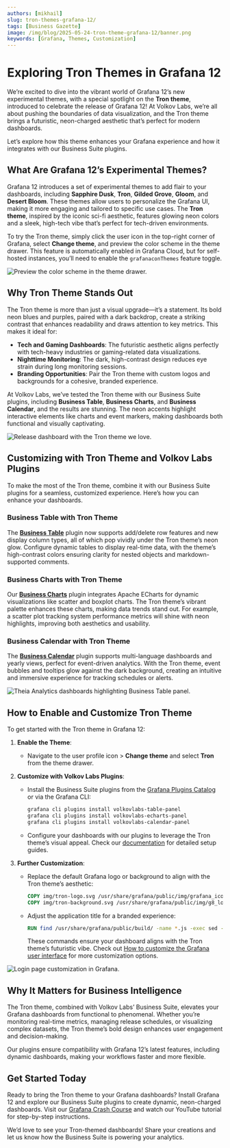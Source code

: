 ```yaml
---
authors: [mikhail]
slug: tron-themes-grafana-12/
tags: [Business Gazette]
image: /img/blog/2025-05-24-tron-theme-grafana-12/banner.png
keywords: [Grafana, Themes, Customization]
---
```



# Exploring Tron Themes in Grafana 12

We’re excited to dive into the vibrant world of Grafana 12’s new experimental themes, with a special spotlight on the **Tron theme**, introduced to celebrate the release of Grafana 12! At Volkov Labs, we’re all about pushing the boundaries of data visualization, and the Tron theme brings a futuristic, neon-charged aesthetic that’s perfect for modern dashboards.

Let’s explore how this theme enhances your Grafana experience and how it integrates with our Business Suite plugins.

## What Are Grafana 12’s Experimental Themes?

Grafana 12 introduces a set of experimental themes to add flair to your dashboards, including **Sapphire Dusk**, **Tron**, **Gilded Grove**, **Gloom**, and **Desert Bloom**. These themes allow users to personalize the Grafana UI, making it more engaging and tailored to specific use cases. The **Tron theme**, inspired by the iconic sci-fi aesthetic, features glowing neon colors and a sleek, high-tech vibe that’s perfect for tech-driven environments.

To try the Tron theme, simply click the user icon in the top-right corner of Grafana, select **Change theme**, and preview the color scheme in the theme drawer. This feature is automatically enabled in Grafana Cloud, but for self-hosted instances, you’ll need to enable the `grafanaconThemes` feature toggle.[](https://grafana.com/whats-new/2025-04-11-introducing-experimental-themes/)

<Image
  title="Preview the color scheme in the theme drawer."
  src="/img/blog/2025-05-24-tron-theme-grafana-12/change-theme.png"
/>

## Why Tron Theme Stands Out

The Tron theme is more than just a visual upgrade—it’s a statement. Its bold neon blues and purples, paired with a dark backdrop, create a striking contrast that enhances readability and draws attention to key metrics. This makes it ideal for:

- **Tech and Gaming Dashboards**: The futuristic aesthetic aligns perfectly with tech-heavy industries or gaming-related data visualizations.
- **Nighttime Monitoring**: The dark, high-contrast design reduces eye strain during long monitoring sessions.
- **Branding Opportunities**: Pair the Tron theme with custom logos and backgrounds for a cohesive, branded experience.

At Volkov Labs, we’ve tested the Tron theme with our Business Suite plugins, including **Business Table**, **Business Charts**, and **Business Calendar**, and the results are stunning. The neon accents highlight interactive elements like charts and event markers, making dashboards both functional and visually captivating.

<Image
  title="Release dashboard with the Tron theme we love."
  src="/img/blog/2025-05-24-tron-theme-grafana-12/release-dashboard.png"
/>

## Customizing with Tron Theme and Volkov Labs Plugins

To make the most of the Tron theme, combine it with our Business Suite plugins for a seamless, customized experience. Here’s how you can enhance your dashboards.

### Business Table with Tron Theme

The [**Business Table**](/plugins/business-table/) plugin now supports add/delete row features and new display column types, all of which pop vividly under the Tron theme’s neon glow. Configure dynamic tables to display real-time data, with the theme’s high-contrast colors ensuring clarity for nested objects and markdown-supported comments.[](https://volkovlabs.io/blog/gazetta-november-2024/)

### Business Charts with Tron Theme

Our [**Business Charts**](/plugins/business-charts/) plugin integrates Apache ECharts for dynamic visualizations like scatter and boxplot charts. The Tron theme’s vibrant palette enhances these charts, making data trends stand out. For example, a scatter plot tracking system performance metrics will shine with neon highlights, improving both aesthetics and usability.[](https://volkovlabs.io/blog/gazetta-november-2024/)

### Business Calendar with Tron Theme

The [**Business Calendar**](/plugins/business-calendar/) plugin supports multi-language dashboards and yearly views, perfect for event-driven analytics. With the Tron theme, event bubbles and tooltips glow against the dark background, creating an intuitive and immersive experience for tracking schedules or alerts.[](https://volkovlabs.io/plugins/business-calendar/release/)

<Image
  title="Theia Analytics dashboards highlighting Business Table panel."
  src="/img/blog/2025-05-24-tron-theme-grafana-12/theia-table.png"
/>

## How to Enable and Customize Tron Theme

To get started with the Tron theme in Grafana 12:

1. **Enable the Theme**:

   - Navigate to the user profile icon > **Change theme** and select **Tron** from the theme drawer.

2. **Customize with Volkov Labs Plugins**:

   - Install the Business Suite plugins from the [Grafana Plugins Catalog](https://grafana.com/grafana/plugins/) or via the Grafana CLI:
     ```bash
     grafana cli plugins install volkovlabs-table-panel
     grafana cli plugins install volkovlabs-echarts-panel
     grafana cli plugins install volkovlabs-calendar-panel
     ```
   - Configure your dashboards with our plugins to leverage the Tron theme’s visual appeal. Check our [documentation](/plugins/) for detailed setup guides.

3. **Further Customization**:
   - Replace the default Grafana logo or background to align with the Tron theme’s aesthetic:
     ```dockerfile
     COPY img/tron-logo.svg /usr/share/grafana/public/img/grafana_icon.svg
     COPY img/tron-background.svg /usr/share/grafana/public/img/g8_login_dark.svg
     ```
   - Adjust the application title for a branded experience:
     ```dockerfile
     RUN find /usr/share/grafana/public/build/ -name *.js -exec sed -i 's|"AppTitle","Grafana")|"AppTitle","Tron Analytics")|g' {} \;
     ```
     These commands ensure your dashboard aligns with the Tron theme’s futuristic vibe. Check out [How to customize the Grafana user interface](https://volkovlabs.io/blog/how-to-customize-the-grafana-user-interface-8d70a42dc2b6/) for more customization options.

<Image
  title="Login page customization in Grafana."
  src="/img/blog/2025-05-24-tron-theme-grafana-12/customize.png"
/>

## Why It Matters for Business Intelligence

The Tron theme, combined with Volkov Labs’ Business Suite, elevates your Grafana dashboards from functional to phenomenal. Whether you’re monitoring real-time metrics, managing release schedules, or visualizing complex datasets, the Tron theme’s bold design enhances user engagement and decision-making.

Our plugins ensure compatibility with Grafana 12’s latest features, including dynamic dashboards, making your workflows faster and more flexible.[](https://grafana.com/blog/2025/05/07/grafana-12-release-all-the-new-features/)

## Get Started Today

Ready to bring the Tron theme to your Grafana dashboards? Install Grafana 12 and explore our Business Suite plugins to create dynamic, neon-charged dashboards. Visit our [Grafana Crash Course](/grafana/) and watch our YouTube tutorial for step-by-step instructions.

We’d love to see your Tron-themed dashboards! Share your creations and let us know how the Business Suite is powering your analytics.

<Feedback />
